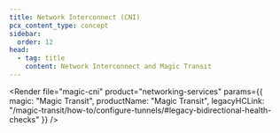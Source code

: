 ```yaml
---
title: Network Interconnect (CNI)
pcx_content_type: concept
sidebar:
  order: 12
head:
  - tag: title
    content: Network Interconnect and Magic Transit
---
```



<Render
  file="magic-cni"
  product="networking-services"
  params={{
    magic: "Magic Transit",
    productName: "Magic Transit",
    legacyHCLink: "/magic-transit/how-to/configure-tunnels/#legacy-bidirectional-health-checks"
  }}
/>